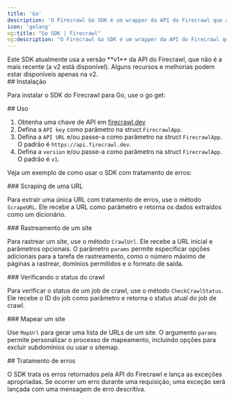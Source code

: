 ```yaml
---
title: 'Go'
description: 'O Firecrawl Go SDK é um wrapper da API do Firecrawl que ajuda você a transformar sites em Markdown com facilidade.'
icon: 'golang'
og:title: "Go SDK | Firecrawl"
og:description: "O Firecrawl Go SDK é um wrapper da API do Firecrawl que ajuda você a transformar sites em Markdown com facilidade."
---
```



<Warning>
  Este SDK atualmente usa a versão **v1** da API do Firecrawl, que não é a mais recente (a v2 está disponível). Alguns recursos e melhorias podem estar disponíveis apenas na v2.
</Warning>


<div id="installation">
  ## Instalação
</div>

Para instalar o SDK do Firecrawl para Go, use o go get:

<InstallGoSDK />

<div id="usage">
  ## Uso
</div>

1. Obtenha uma chave de API em [firecrawl.dev](https://firecrawl.dev)
2. Defina a `API key` como parâmetro na struct `FirecrawlApp`.
3. Defina a `API URL` e/ou passe-a como parâmetro na struct `FirecrawlApp`. O padrão é `https://api.firecrawl.dev`.
4. Defina a `version` e/ou passe-a como parâmetro na struct `FirecrawlApp`. O padrão é `v1`.

Veja um exemplo de como usar o SDK com tratamento de erros:

<ScrapeAndCrawlGoExample />

<div id="scraping-a-url">
  ### Scraping de uma URL
</div>

Para extrair uma única URL com tratamento de erros, use o método `ScrapeURL`. Ele recebe a URL como parâmetro e retorna os dados extraídos como um dicionário.

<ScrapeGoShort />

<div id="crawling-a-website">
  ### Rastreamento de um site
</div>

Para rastrear um site, use o método `CrawlUrl`. Ele recebe a URL inicial e parâmetros opcionais. O parâmetro `params` permite especificar opções adicionais para a tarefa de rastreamento, como o número máximo de páginas a rastrear, domínios permitidos e o formato de saída.

<CrawlGoShort />

<div id="checking-crawl-status">
  ### Verificando o status do crawl
</div>

Para verificar o status de um job de crawl, use o método `CheckCrawlStatus`. Ele recebe o ID do job como parâmetro e retorna o status atual do job de crawl.

<CheckCrawlStatusGoShort />

<div id="map-a-website">
  ### Mapear um site
</div>

Use `MapUrl` para gerar uma lista de URLs de um site. O argumento `params` permite personalizar o processo de mapeamento, incluindo opções para excluir subdomínios ou usar o sitemap.

<MapGoShort />

<div id="error-handling">
  ## Tratamento de erros
</div>

O SDK trata os erros retornados pela API do Firecrawl e lança as exceções apropriadas. Se ocorrer um erro durante uma requisição, uma exceção será lançada com uma mensagem de erro descritiva.